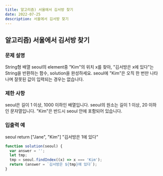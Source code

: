 ```yaml
---
title: 알고리즘) 서울에서 김서방 찾기
date: 2022-07-25
description: 서울에서 김서방 찾기
---
```


## 알고리즘) 서울에서 김서방 찾기

### 문제 설명

String형 배열 seoul의 element중 "Kim"의 위치 x를 찾아, "김서방은 x에 있다"는 String을 반환하는 함수, solution을 완성하세요. seoul에 "Kim"은 오직 한 번만 나타나며 잘못된 값이 입력되는 경우는 없습니다.

### 제한 사항

seoul은 길이 1 이상, 1000 이하인 배열입니다.
seoul의 원소는 길이 1 이상, 20 이하인 문자열입니다.
"Kim"은 반드시 seoul 안에 포함되어 있습니다.

### 입출력 예

seoul return
["Jane", "Kim"] "김서방은 1에 있다"

```js
function solution(seoul) {
  var answer = '';
  let tmp;
  tmp = seoul.findIndex((x) => x === 'Kim');
  return (answer = `김서방은 ${tmp}에 있다`);
}
```
